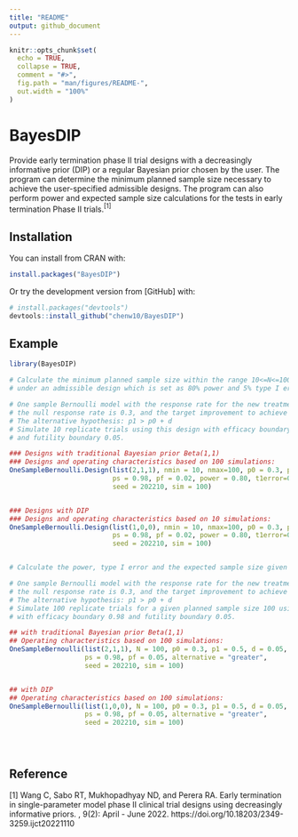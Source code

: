 ```yaml
---
title: "README"
output: github_document
---
```


<!-- README.md is generated from README.Rmd. Please edit that file -->

```r
knitr::opts_chunk$set(
  echo = TRUE,
  collapse = TRUE,
  comment = "#>",
  fig.path = "man/figures/README-",
  out.width = "100%"
)
```

# BayesDIP

Provide early termination phase II trial designs with a decreasingly informative prior (DIP) 
or a regular Bayesian prior chosen by the user. The program can determine the minimum 
planned sample size necessary to achieve the user-specified admissible designs. The program 
can also perform power and expected sample size calculations for the tests in early 
termination Phase II trials.$^{[1]}$

## Installation

You  can install from CRAN with:
```r
install.packages("BayesDIP")
```

Or try the development version from [GitHub] with:
```r
# install.packages("devtools")
devtools::install_github("chenw10/BayesDIP")
```

## Example
```r
library(BayesDIP)

# Calculate the minimum planned sample size within the range 10<=N<=100,
# under an admissible design which is set as 80% power and 5% type I error here.

# One sample Bernoulli model with the response rate for the new treatment is 0.5, 
# the null response rate is 0.3, and the target improvement to achieve is 0.
# The alternative hypothesis: p1 > p0 + d
# Simulate 10 replicate trials using this design with efficacy boundary 0.98 
# and futility boundary 0.05.

### Designs with traditional Bayesian prior Beta(1,1)
### Designs and operating characteristics based on 100 simulations:
OneSampleBernoulli.Design(list(2,1,1), nmin = 10, nmax=100, p0 = 0.3, p1 = 0.5, d = 0,
                          ps = 0.98, pf = 0.02, power = 0.80, t1error=0.05, alternative = "greater",
                          seed = 202210, sim = 100)


### Designs with DIP
### Designs and operating characteristics based on 10 simulations:
OneSampleBernoulli.Design(list(1,0,0), nmin = 10, nmax=100, p0 = 0.3, p1 = 0.5, d = 0,
                          ps = 0.98, pf = 0.02, power = 0.80, t1error=0.05, alternative = "greater",
                          seed = 202210, sim = 100)


# Calculate the power, type I error and the expected sample size given a planned sample size

# One sample Bernoulli model with the response rate for the new treatment is 0.5, 
# the null response rate is 0.3, and the target improvement to achieve is 0.05.
# The alternative hypothesis: p1 > p0 + d
# Simulate 100 replicate trials for a given planned sample size 100 using this design
# with efficacy boundary 0.98 and futility boundary 0.05.  

## with traditional Bayesian prior Beta(1,1)
## Operating characteristics based on 100 simulations:
OneSampleBernoulli(list(2,1,1), N = 100, p0 = 0.3, p1 = 0.5, d = 0.05,
                   ps = 0.98, pf = 0.05, alternative = "greater",
                   seed = 202210, sim = 100)


## with DIP
## Operating characteristics based on 100 simulations:
OneSampleBernoulli(list(1,0,0), N = 100, p0 = 0.3, p1 = 0.5, d = 0.05,
                   ps = 0.98, pf = 0.05, alternative = "greater",
                   seed = 202210, sim = 100)





```

## Reference

[1] Wang C, Sabo RT, Mukhopadhyay ND, and Perera RA. Early termination in single-parameter model phase II clinical trial designs using decreasingly informative priors. \textit{International Journal of Clinical Trials}, 9(2): April - June 2022. https://doi.org/10.18203/2349-3259.ijct20221110

